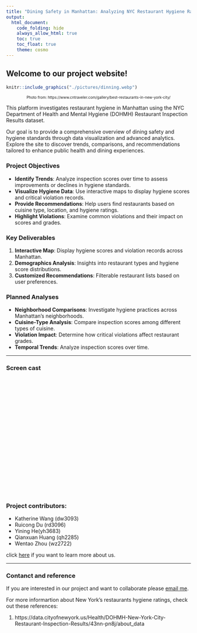 ```yaml
---
title: "Dining Safety in Manhattan: Analyzing NYC Restaurant Hygiene Ratings"
output: 
  html_document:
    code_folding: hide
    always_allow_html: true
    toc: true
    toc_float: true
    theme: cosmo
---
```


## Welcome to our project website!

```r
knitr::include_graphics("./pictures/dinning.webp")
```
<center style="font-size: 10px;"> Photo from:  https://www.cntraveler.com/gallery/best-restaurants-in-new-york-city/ </center>

This platform investigates restaurant hygiene in Manhattan using the NYC Department of Health and Mental Hygiene (DOHMH) Restaurant Inspection Results dataset.

Our goal is to provide a comprehensive overview of dining safety and hygiene standards through data visualization and advanced analytics. Explore the site to discover trends, comparisons, and recommendations tailored to enhance public health and dining experiences.

### Project Objectives

- **Identify Trends**: Analyze inspection scores over time to assess improvements or declines in hygiene standards.
- **Visualize Hygiene Data**: Use interactive maps to display hygiene scores and critical violation records.
- **Provide Recommendations**: Help users find restaurants based on cuisine type, location, and hygiene ratings.
- **Highlight Violations**: Examine common violations and their impact on scores and grades.


### Key Deliverables

1. **Interactive Map**: Display hygiene scores and violation records across Manhattan.
2. **Demographics Analysis**: Insights into restaurant types and hygiene score distributions.
3. **Customized Recommendations**: Filterable restaurant lists based on user preferences.


### Planned Analyses

- **Neighborhood Comparisons**: Investigate hygiene practices across Manhattan's neighborhoods.
- **Cuisine-Type Analysis**: Compare inspection scores among different types of cuisine.
- **Violation Impact**: Determine how critical violations affect restaurant grades.
- **Temporal Trends**: Analyze inspection scores over time.

---

### Screen cast 
<iframe width="560" height="315" src="" title="YouTube video player" frameborder="0" allow="accelerometer; autoplay; clipboard-write; encrypted-media; gyroscope; picture-in-picture; web-share" allowfullscreen></iframe>

### Project contributors:

* Katherine Wang (dw3093)
* Ruicong Du (rd3096)
* Yining He(yh3683)
* Qianxuan Huang (qh2285) 
* Wentao Zhou (wz2722)

click [here](aboutus.html) if you want to learn more about us.

--- 

### Contanct and reference
If you are interested in our project and want to collaborate please [email me](mailto:rd3096@cumc.columbia.edu).

For more informartion about New York's restaurants hygiene ratings, check out these references:

1. https://data.cityofnewyork.us/Health/DOHMH-New-York-City-Restaurant-Inspection-Results/43nn-pn8j/about_data
